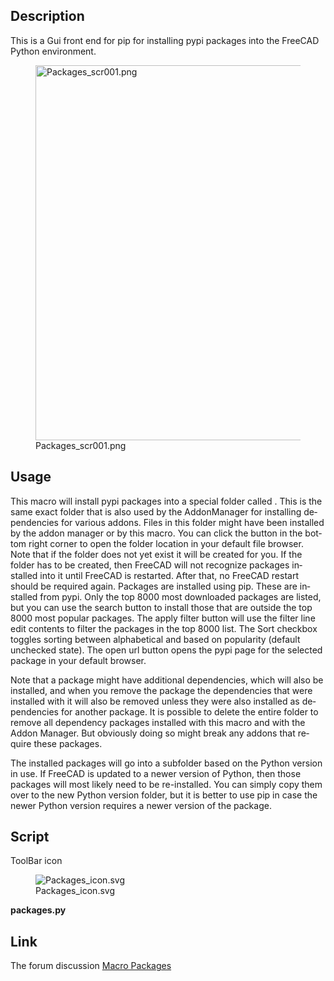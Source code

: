 <languages/>

<div lang="en" dir="ltr" class="mw-content-ltr">
{{Macro
|Name=Macro Packages
|Icon=Packages_icon.svg
|Description=Gui front end for pip for installing/removing pypi packages in the FreeCAD Python environment.
|Author=TheMarkster
|Version=0.4
|Date=2025.01.18
|FCVersion=1.0
|Download=[https://wiki.freecad.org/images/c/c7/Packages_icon.svg ToolBar Icon]
}}
</div>

<div lang="en" dir="ltr" class="mw-content-ltr">
== Description ==
</div> 

<div lang="en" dir="ltr" class="mw-content-ltr">
This is a Gui front end for pip for installing pypi packages into the FreeCAD Python environment.
</div>

[[File:Packages_scr001.png|600px]]

<div lang="en" dir="ltr" class="mw-content-ltr">
{{Caption|Packages screenshot}}
</div>

<div lang="en" dir="ltr" class="mw-content-ltr">
== Usage ==
</div> 

<div lang="en" dir="ltr" class="mw-content-ltr">
This macro will install pypi packages into a special folder called {{FileName|AdditionalPythonPackages}}. This is the same exact folder that is also used by the AddonManager for installing dependencies for various addons. Files in this folder might have been installed by the addon manager or by this macro. You can click the button in the bottom right corner to open the folder location in your default file browser. Note that if the folder does not yet exist it will be created for you. If the folder has to be created, then FreeCAD will not recognize packages installed into it until FreeCAD is restarted. After that, no FreeCAD restart should be required again. Packages are installed using pip. These are installed from pypi. Only the top 8000 most downloaded packages are listed, but you can use the search button to install those that are outside the top 8000 most popular packages. The apply filter button will use the filter line edit contents to filter the packages in the top 8000 list. The Sort checkbox toggles sorting between alphabetical and based on popularity (default unchecked state). The open url button opens the pypi page for the selected package in your default browser.
</div>

<div lang="en" dir="ltr" class="mw-content-ltr">
Note that a package might have additional dependencies, which will also be installed, and when you remove the package the dependencies that were installed with it will also be removed unless they were also installed as dependencies for another package. It is possible to delete the entire folder to remove all dependency packages installed with this macro and with the Addon Manager. But obviously doing so might break any addons that require these packages.
</div>

<div lang="en" dir="ltr" class="mw-content-ltr">
The installed packages will go into a subfolder based on the Python version in use. If FreeCAD is updated to a newer version of Python, then those packages will most likely need to be re-installed. You can simply copy them over to the new Python version folder, but it is better to use pip in case the newer Python version requires a newer version of the package.
</div>

<div lang="en" dir="ltr" class="mw-content-ltr">
== Script ==
</div>

<div lang="en" dir="ltr" class="mw-content-ltr">
ToolBar icon
</div>
[[Image:Packages_icon.svg]]

'''packages.py'''

{{MacroCode|code=
# packages.py
# 2024, <TheMarkster> LGPL 2.1 or later
# thanks to forum member hasecilu for help with setting pyside6 icons
# a utility to install Python packages in FreeCAD

__version__ = "0.4"

from PySide import QtWidgets, QtGui, QtCore
QDialog = QtWidgets.QDialog
QVBoxLayout = QtWidgets.QVBoxLayout
QHBoxLayout = QtWidgets.QHBoxLayout
QLabel = QtWidgets.QLabel
QLineEdit = QtWidgets.QLineEdit
QSpinBox = QtWidgets.QSpinBox
QPushButton = QtWidgets.QPushButton
QListWidget = QtWidgets.QListWidget
QMessageBox = QtWidgets.QMessageBox
QCheckBox = QtWidgets.QCheckBox
QApplication = QtGui.QApplication
QFileDialog = QtGui.QFileDialog
Qt = QtCore.Qt

import requests
import re
import webbrowser
import subprocess, sys, platform
import freecad.utils as utils
import addonmanager_utilities as amutils
import shutil
import json
import importlib

class Packages:
    def __init__(self):
        self.python_version = f"{sys.version_info.major}.{sys.version_info.minor}"
        self.pg = FreeCAD.ParamGet(f"User parameter:Plugins/Packages_Macro/{self.python_version}")
        layout = QVBoxLayout()
        self.mw = FreeCADGui.getMainWindow()
        self.pathEdit = QLineEdit()
        self.pathEdit.setToolTip("Path to python executable.")
        self.pathEdit.setText(self.findExecutable())
        self.form = QtWidgets.QWidget()
        self.form.setLayout(layout)
        self.mode = "install" # can also be "uninstall"
        filterLayout = QHBoxLayout()
        self.filterEdit = QLineEdit()
        self.filterEdit.setPlaceholderText("Filter packages")
        self.filterEdit.returnPressed.connect(self.applyFilter)
        self.filterEdit.textChanged.connect(self.enableButtons)
        filterLayout.addWidget(QLabel("Filter:"))
        filterLayout.addWidget(self.filterEdit)
        self.sortedCheckBox = QCheckBox("Sort")
        self.sortedCheckBox.setToolTip("""
Default is sorting by popularity in terms of most downloads in the last 30 days.
Checked = sort A to Z.
Note toggling applies the filter.""")
        self.sortedCheckBox.setChecked(False)
        self.sortedCheckBox.stateChanged.connect(self.applyFilter)
        # this is to initialize stateChanged, otherwise first toggle does not update
        checked = self.sortedCheckBox.isChecked()
        filterLayout.addWidget(self.sortedCheckBox)
        
        self.filterButton = QPushButton("Apply Filter")
        self.filterButton.clicked.connect(self.applyFilter)
        filterLayout.addWidget(self.filterButton)
        
        self.searchButton = QPushButton("Search")
        self.searchButton.setIcon(FreeCADGui.getIcon("internet-web-browser"))
        self.searchButton.setToolTip("Search for filter on pypi.org in default browser")
        self.searchButton.setEnabled(False)
        filterLayout.addWidget(self.searchButton)
        self.searchButton.clicked.connect(self.search)
        
        self.packageList = QListWidget()
        self.packageList.itemSelectionChanged.connect(self.enableButtons)

        self.fetchButton = QPushButton("Fetch summary")
        self.fetchButton.setIcon(FreeCADGui.getIcon("internet-web-browser"))
        self.fetchButton.setEnabled(False)
        self.fetchButton.clicked.connect(self.fetchSummary)

        layout.addLayout(filterLayout)

        layout.addWidget(self.packageList)
        buttonLayout = QHBoxLayout()
        buttonLayout.addWidget(self.fetchButton)
        
        self.installButton = QPushButton("Install / Update")
        self.installButton.clicked.connect(self.install)
        self.installButton.setEnabled(False)
        self.installButton.setToolTip("""
If this is disabled with an active selection it means the package is a base package.
You are allowed to install again an added package because there might be an update
available for it.""")
        buttonLayout.addWidget(self.installButton)
        
        self.uninstallButton = QPushButton("Uninstall")
        style = self.form.style()
        try:
            trashIcon = style.standardIcon(style.SP_TrashIcon)
        except:
            trashIcon = style.standardIcon(style.StandardPixmap.SP_TrashIcon)
        self.uninstallButton.setIcon(trashIcon)
        self.uninstallButton.clicked.connect(self.uninstall)
        self.uninstallButton.setEnabled(False)
        self.uninstallButton.setToolTip("""
If this is disabled with an active selection it means the selected package is
either not already installed or it is a base package included with the packaging
or distribution.""")
        buttonLayout.addWidget(self.uninstallButton)
        
        self.openUrlButton = QPushButton("Open Url")
        self.openUrlButton.setIcon(FreeCADGui.getIcon("internet-web-browser"))
        self.openUrlButton.clicked.connect(self.openUrl)
        self.openUrlButton.setEnabled(False)
        buttonLayout.addWidget(self.openUrlButton)
        
        layout.addLayout(buttonLayout)
        
        pathLayout = QHBoxLayout()
        layout.addLayout(pathLayout)

        self.pathEdit.setPlaceholderText("Path to python executable")
        pathLayout.addWidget(QLabel("Python:"))
        pathLayout.addWidget(self.pathEdit)
        self.pathButton = QPushButton("...")
        try:
            self.pathButton.setIcon(style.standardIcon(style.SP_FileDialogStart))
        except:
            self.pathButton.setIcon(style.standardIcon(style.StandardPixmap.SP_FileDialogStart))
        self.pathButton.setFixedWidth(self.pathButton.sizeHint().width())
        self.pathButton.setToolTip("Click to browse for python executable.")
        self.pathButton.clicked.connect(self.setupPath)
        pathLayout.addWidget(self.pathButton)
        
        additionalLayout = QHBoxLayout()
        layout.addLayout(additionalLayout)
        additionalLayout.addWidget(QLabel("AdditionalPythonPackages folder:"))
        self.additionalEdit = QLineEdit()
        self.additionalEdit.setPlaceholderText("AdditionalPythonPackages folder goes here")
        pathToPackages = self.pg.GetString("PathToPackages","")
        if not pathToPackages:
            pathToPackages = amutils.get_pip_target_directory()
            if not os.path.exists(pathToPackages):
                os.makedirs(pathToPackages)
                self.pg.SetString("PathToPackages", pathToPackages)
                FreeCAD.Console.PrintMessage("AdditionalPythonPackages folder has been created.  You will likely need to restart FreeCAD to use any newly installed packages.\n")
        self.additionalEdit.setText(pathToPackages)
        self.additionalEdit.setReadOnly(True)
        additionalLayout.addWidget(self.additionalEdit)
        self.additionalButton = QPushButton("Open")
        try:
            self.additionalButton.setIcon(style.standardIcon(style.SP_DirOpenIcon))
        except:
            self.additionalButton.setIcon(style.standardIcon(style.StandardPixmap.SP_DirOpenIcon))
        self.additionalButton.clicked.connect(self.openAdditional)
        self.additionalButton.setToolTip("""
Opens the AdditionalPythonPackages folder.  Note that the only things
that should be in this folder are things installed using this macro
or additional dependencies installed via the addon manager.  It should
be relatively safe to remove things from here.  You should take note
of what extra folders were added when you install something.  These
dependencies are not being tracked as pip doesn't support tracking
packages added to custom folders.  When we uninstall something we
only install what we added, not the additional dependencies pip might
have added.""")
        additionalLayout.addWidget(self.additionalButton)
        
        self.packages = self.loadPackageData()
        title = f"Packages {__version__} ({len(self.packages)} packages)"
        self.form.setWindowTitle(title)
        self.applyFilter()

        self.form.setWindowIcon(self.QIconFromXPMString(__icon__))

    def loadPackageData(self):
        # would be faster to cache this locally, but this way it's always up to date
        url = "https://hugovk.github.io/top-pypi-packages/top-pypi-packages-30-days.json"
        try:
            response = requests.get(url)
            response.raise_for_status()
            data = response.json()
            return data["rows"]
        except requests.RequestException as e:
            QMessageBox.critical(self.mw, "Error", f"Could not load data: {e}")
            return []
            
    def openAdditional(self):
        """
        open the addtional python packages folder.  note that this is a different
        folder for each version of python used by various freecad installations, 
        for example if the user has multiple versions in simultaneous use.  this
        folder is really for the addon manager to install dependencies when installing
        various addons, so we do not have exclusive use of it.  but the advantage
        is the addon manager can also update these for use when updates are available.
        this folder is made available to python via initGui,py in src/App, which
        is how addons are able to import the packages installed here.
        """
        sys = platform.system()
        userFolder = self.additionalEdit.text()
        if 'Windows' in sys:
            subprocess.Popen('start explorer.exe '+userFolder, shell=True)
        elif 'Linux' in sys:
            os.system("xdg-open '%s'" % userFolder)
        elif 'Darwin' in sys:
            subprocess.Popen(["open", userFolder])
        else:
            msgBox = QtGui.QMessageBox()
            msg = "We were unable to determine your platform, and thus cannot open your '+userFolder+' for you, but you can still do it manually.\n"
            msgBox.exec_()
                    
    def getStandardButtons(self):
        return (QtWidgets.QDialogButtonBox.Close)
        
    def setupPath(self):
        """
        This is for the user to bre able to set a python that he wants to use
        rather than the default found with the freecad.utils function
        """
        path, ok = QFileDialog.getOpenFileName(self.mw, 
                "Select Python Executable",
                "",
                "Python Executable (python*);;All Files (*)")
        if path:
            self.pathEdit.setText(path)
            self.pg.SetString("PathToPython", path)


    def applyFilter(self):
        """
        This is called when the user clicks the Apply filters button, and also
        when the user toggles the sort checkbox, and when the enter key is pressed
        in the filter line edit widget.  If sorting is active, then the filtered
        packages are sorted alphabetically, otherwise they are sorted based on the 
        popularity as measured by the number of downloads in the last 30 days.
        """
        filter = self.filterEdit.text()
        try:
            filtered = [pkg for pkg in self.packages if re.search(filter, pkg["project"], re.IGNORECASE)]
            exactMatch = False
            self.packageList.clear()
            for pkg in filtered:
                self.packageList.addItem(pkg["project"])
                if pkg == filter:
                    exactMatch = True
            self.packageList.setSortingEnabled(self.sortedCheckBox.isChecked())
            if filter and not exactMatch:
                description, version = self.getInfo(filter)
                if description:
                    self.packageList.insertItem(0, filter + " (not in top 8000)")

        except re.error as e:
            QMessageBox.warning(self.mw, "Invalid Regex", f"Error in regular expression: {e}")
            self.form.setWindowTitle(f"Packages {__version__}")

    def enableButtons(self):
        """enables or disables buttons based on whether a package is selected
        in the list widget and whether that package is already installed."""
        hasSelection = bool(self.packageList.selectedItems())
        self.openUrlButton.setEnabled(hasSelection)
        self.fetchButton.setEnabled(hasSelection)
        hasFilter = bool(self.filterEdit.text())
        self.searchButton.setEnabled(hasFilter)
            
        added, base = (False, False)
        if hasSelection:
            added, base = self.isInstalled()
        self.installButton.setEnabled(not base)
        self.uninstallButton.setEnabled(added)

    def install(self):
        self.mode = "install"
        self.managePackages()
        
    def uninstall(self):
        self.mode = "uninstall"
        self.managePackages()
        
    def findExecutable(self):
        """
        find the python executable in use, luckily there is a function for this
        already in FreeCAD, but we still want to allow the user the flexibility
        of setting a different python executable if the function gets it wrong
        """
        
        path = self.pg.GetString("PathToPython","")
        if path:
            return path
        
        pyEx = utils.get_python_exe()
    
        if os.path.exists(pyEx):
            self.pg.SetString("PathToPython", pyEx)
            return pyEx
        else:
            FreeCAD.Console.PrintError(f"Python executable not found.  You may try to find it manually by clicking the '...' button at the bottom of the dialog.\n")
            return "Path to python executable"

    def managePackages(self):
        """
        Here is where the installing and uninstalling happens.  We track which
        packages we have installed and which dependencies were installed along
        with them.  The caveat here is the AddonManager might also install stuff
        in our folder, but I don't think the AM tracks extra dependencies.
        """
        package = self.packageList.currentItem().text().replace(" (not in top 8000)", "")
        python_exe = self.pathEdit.text()
        vendor_path = self.additionalEdit.text()
        if "APPIMAGE" in os.environ:
            
            os.environ['PYTHONHOME'] = '/usr'
            os.environ['PYTHONPATH'] = f"/usr/lib/python{self.python_version}/site-packages" 

        if self.mode == "uninstall":
            added = self.loadAddedSubfolders(package)
            self.pg.RemString(f"{package}_Subfolders")

            for subfolder in added:
                item_path = os.path.join(vendor_path, subfolder)
                if os.path.exists(item_path):
                    shutil.rmtree(item_path)
                    print(f"{subfolder} removed\n")

            self.enableButtons()
            return

        existing = set(os.listdir(vendor_path))

        command = [python_exe, "-m", "pip", self.mode, "--target", vendor_path, package]

        try:
            result = subprocess.run(
                command,
                stdout=subprocess.PIPE,
                stderr=subprocess.PIPE,
                text=True,
                check=True
            )
            FreeCAD.Console.PrintMessage(f"{result.stdout}\n")


            new_folders = set(os.listdir(vendor_path)) - existing
            added = list(new_folders)

            self.saveAddedSubfolders(package, added)

        except subprocess.CalledProcessError as e:
            FreeCAD.Console.PrintError(f"Error: {e.stderr}\n")
        except Exception as e:
            FreeCAD.Console.PrintError(f"An unexpected error occurred: {e}\n")
        finally:
            self.enableButtons()

    def saveAddedSubfolders(self, package, added):
        """
        Here we track the folders that we added to this AdditionalPythonPackages
        folder and removed them during uninstallation.  The complication is that
        sometimes additional dependencies are also added, and when they are, we 
        should also track them and remove them.  Further complicating this is other
        packages might have also added the same dependencies.  These we reconcile
        in the loadAddedSubfolders() method below.
        """
        json_string = json.dumps(added)
        self.pg.SetString(f"{package}_Subfolders", json_string)

    def loadAddedSubfolders(self, package):
        """
        We get all of the packages that were added by all installations, this is
        in allPackages list.  The added list only includes the new subfolders that
        were added when this package was installed.  Anything in added that is not
        also in allPackages can be safely removed during uninstallation.
        """
        json_string = self.pg.GetString(f"{package}_Subfolders", "")
        added = json.loads(json_string) if json_string else []

        allPackages = []
        for key in self.pg.GetStrings():
            if key.endswith("_Subfolders") and key != f"{package}_Subfolders":
                other_json = self.pg.GetString(key, "")
                try:
                    otherPackages = json.loads(other_json)
                    allPackages.extend(otherPackages)
                except json.JSONDecodeError:
                    print(f"Error decoding subfolder list for {key}.")

        unique = [folder for folder in added if folder not in allPackages]
        return unique

    def isInstalled(self):
        """
        Called only by the enable buttons function.  We return a tuple (added, base)
        added = True means this was something we added to the additional packages 
        folder.  base = True means this is installed, but as a base package either
        through the packaging or user installed into the system environment, either
        way we don't try to install or uninstall anything we didn't add or that the
        addon manager didn't add as an additional dependency in our user addon folder
        """
        added = False
        base = False
        package = self.packageList.currentItem().text().replace(" (not in top 8000)", "")
        python_exe = self.pathEdit.text()
        vendor_path = amutils.get_pip_target_directory()
        if not os.path.exists(vendor_path):
            os.makedirs(vendor_path)
        fullpath = os.path.join(vendor_path,package)
        if os.path.exists(fullpath):
            added = True
        try:
            importlib.import_module(package)
            if not added: # we didn't add this
                base = True
        except ImportError:
            # added might or might not be false because this might not yet be
            # available to import if the additionalpythonpackages folder was
            # only just created this FreeCAD session, so we don't set it False
            # here, but instead rely on the above test
            base = False

        return (added, base)

    def fetchSummary(self):
        selectedItem = self.packageList.currentItem()
        if not selectedItem:
            return
        
        package = selectedItem.text().replace(" (not in top 8000)","")
        description, version = self.getInfo(package)
        
        QMessageBox.information(self.mw, "Package Summary", 
                                f"{package} (v{version}): {description}")
        

    def getInfo(self, package):
        """
        called by fetchSummary(), pops up a very brief description of the package
        in a message box.  User can use the OpenUrl button to get more details.
        We also use this to check if a custom entered package is available outside
        the top 8000 list.
        """
        
        url = f"https://pypi.org/pypi/{package}/json"
        try:
            response = requests.get(url)
            response.raise_for_status()
            data = response.json()
            description = data["info"].get("summary", "No description available.")
            version = data["info"].get("version", "Unknown version")
            return description, version
        except requests.RequestException:
            return "", "Unknown version"

    def search(self):
        filter = self.filterEdit.text()
        if not filter:
            return
        url = f"https://pypi.org/search/?q={filter}"
        try:
            webbrowser.open(url)
        except Exception as e:
            QMessageBox.critical(self.mw, "Error", 
                                f"Unable to open the browser. Error: {e}")

    def openUrl(self):
        package = self.packageList.currentItem().text().replace(" (not in top 8000)", "")
        url = f"https://pypi.org/pypi/{package}"
        try:
            webbrowser.open(url)
        except Exception as e:
            QMessageBox.critical(self.mw, "Error", 
                                f"Unable to open the browser. Error: {e}")

    def QIconFromXPMString(self, xpm_string):
        if "/*pixels*/" in xpm_string:
            xpm = xpm_string.replace("\"","").replace(',','').splitlines()[4:]
        else:
            xpm = xpm_string.replace("\"","").replace(',','').splitlines()[3:]
        for line in reversed(xpm):
            if line.startswith("/*") and line.endswith("*/"):
                xpm.pop(xpm.index(line))
        pixmap = QtGui.QPixmap(xpm)
        icon = QtGui.QIcon(pixmap)
        return icon


__icon__ = """
/* XPM */
static char *dummy[]={
"64 64 1050 2",
"Qt c None",
".g c #010101",
"br c #020202",
"a3 c #030202",
"h3 c #030303",
"ej c #030304",
".I c #040404",
"ao c #050504",
".# c #050505",
"m9 c #060605",
"dI c #060606",
".J c #070707",
"a2 c #090907",
"nl c #090909",
"mW c #0a0a0a",
"mV c #0b0a09",
"aL c #0b0b09",
"bh c #0b0b0b",
".s c #0b0c0c",
"nz c #0c0b0b",
"oj c #0c0c0c",
"d3 c #0c0c0d",
"n9 c #0d0c0c",
"dJ c #0d0d0d",
"#b c #0d0d0e",
".W c #0d0e0f",
"mL c #0e0e0f",
"eI c #0f0f10",
"#T c #0f1317",
"#x c #0f1417",
"mK c #100f0d",
"nN c #11100e",
"nk c #11100f",
"mA c #111111",
"bM c #111112",
"#a c #111417",
"c# c #121212",
"#U c #121415",
"mo c #131313",
".t c #131315",
"mU c #15130e",
"nA c #151516",
"aK c #16140d",
"#y c #16181b",
"mM c #171717",
"fj c #181819",
".X c #181a1c",
"gY c #191919",
".f c #191b1d",
"h# c #1a1a1b",
"#7 c #1a1e21",
"m8 c #1c1a15",
"an c #1d1b15",
"oi c #1d1d1e",
"ot c #1e1e1e",
"mX c #202020",
"ap c #212328",
"aM c #212428",
"nY c #22211c",
"bs c #222223",
"h4 c #232325",
"#8 c #23252a",
"#c c #23272e",
"cx c #242425",
".H c #242629",
"#z c #242b34",
"o. c #252526",
".h c #25272a",
"ek c #262627",
".K c #262a2f",
"cP c #282729",
"d# c #282829",
"iM c #29292a",
"du c #29292b",
"#d c #2c3845",
"#A c #2e3d4b",
"am c #2f2919",
"aJ c #2f2a1c",
"m7 c #2f2a1d",
"nO c #2f2f30",
".A c #2f6491",
"mY c #303030",
".B c #306491",
".Q c #306591",
"ib c #306592",
"nj c #312d23",
"ny c #312f2a",
".Y c #313942",
"#E c #316591",
"eS c #316592",
"ja c #323233",
"a5 c #326592",
".z c #326692",
"mT c #332e21",
"av c #336692",
"#p c #336792",
"dC c #336793",
"a6 c #346792",
".R c #346793",
"aw c #346893",
"n. c #353536",
".Z c #354658",
".l c #35658f",
".m c #356792",
".6 c #356893",
"ev c #356894",
"os c #363637",
".u c #363d46",
".P c #366792",
"#i c #366894",
"dW c #366994",
"bg c #373630",
"mz c #373737",
"#e c #374d61",
"#h c #376893",
"f. c #376994",
"ax c #376a95",
"#R c #3775a9",
".y c #386891",
".n c #386993",
"ac c #386994",
"ew c #386a95",
"ba c #3875a9",
"bA c #3876a9",
"dl c #3876aa",
".o c #39678f",
"lj c #3976a9",
"c2 c #3977aa",
"nm c #3a3a3c",
".x c #3a648a",
"ab c #3a6a94",
".C c #3a6b95",
"dB c #3a6b96",
"aR c #3a6c96",
"#Q c #3a77aa",
"#Z c #3b6c96",
"ad c #3b6c97",
"ea c #3b6d96",
"b# c #3b77aa",
"dK c #3c3b3d",
".a c #3c4149",
".0 c #3c5974",
"#Y c #3c6c94",
"iw c #3c6c96",
"aC c #3c78aa",
"ht c #3c78ab",
".k c #3d6589",
".O c #3d688f",
"#D c #3d6b94",
"fw c #3d6d95",
"b. c #3d78aa",
"k2 c #3d79ab",
"bi c #3e3e40",
".D c #3e6c93",
"fr c #3e6c95",
"eT c #3e6e98",
"ae c #3e6f9a",
"dX c #3e79ab",
"iq c #3f3f42",
".w c #3f607d",
"g# c #3f6c95",
"gm c #3f6e96",
".7 c #3f6e98",
"#F c #3f6f98",
"lE c #3f79ab",
"#5 c #3f7aab",
"cH c #3f7aac",
"nM c #403c30",
"gQ c #406e96",
"au c #406e97",
"g4 c #406f96",
"#o c #406f98",
"cI c #407aab",
"fY c #407aac",
"#V c #414b56",
"aq c #415c76",
".E c #416789",
"ds c #417bab",
"#v c #417bac",
".r c #42474d",
"#B c #425a73",
"a4 c #425c75",
"aN c #425c76",
".S c #426f97",
"ay c #42729b",
"dD c #427bac",
"b0 c #427dae",
"jb c #434343",
"mN c #434344",
"#g c #436b91",
"kk c #437199",
"ic c #43719a",
"hr c #43729a",
"hV c #437cac",
"iN c #444446",
"#f c #446482",
"fs c #446f96",
"hd c #447299",
"ia c #44729a",
"aV c #447dad",
"ok c #454547",
"bN c #454548",
".v c #45576a",
"fP c #456f97",
"fx c #45739b",
"iB c #457dad",
".i c #465161",
".T c #466e91",
"hf c #467dad",
"n8 c #474541",
"a7 c #477198",
"ft c #477298",
"e9 c #477299",
"k1 c #47739b",
"eh c #477ead",
"eZ c #477eae",
"cn c #4780b0",
"ar c #487197",
"fR c #487298",
"aa c #487398",
"e6 c #487399",
"dV c #48759c",
"dE c #487fae",
"nx c #49422f",
"#C c #496c8e",
"fQ c #497398",
"iU c #49749a",
"eu c #49759b",
"gn c #4979a2",
"c3 c #497fae",
"bV c #4980ad",
"nB c #4a4a4c",
"fS c #4a7399",
"j8 c #4a79a2",
"g5 c #4a7aa3",
"bz c #4a80ad",
"go c #4a80ae",
"eY c #4a80af",
".j c #4b647d",
".N c #4b6b87",
"eR c #4b769b",
"cp c #4b80ae",
"bm c #4b81ae",
"fu c #4c7398",
"fv c #4c7499",
"#M c #4c7ba2",
"gS c #4c80aa",
"#P c #4c82af",
"nn c #4d4d4f",
"d4 c #4d4d50",
"e7 c #4d7499",
"#j c #4d789e",
"#q c #4d799f",
"gC c #4d81ad",
"bD c #4d84b2",
"ca c #4e4e4f",
"ex c #4e789e",
"kl c #4e7ea6",
"hs c #4e7ea8",
"i2 c #4e83af",
"he c #4f7ea7",
"n# c #504f51",
".1 c #507495",
"aQ c #50789c",
".5 c #507a9f",
"#L c #507ca2",
"by c #507fa6",
"id c #5083b0",
"lF c #5083b1",
"ci c #5084b0",
"dk c #5086b4",
"#9 c #51667b",
"hU c #517a9f",
"ee c #517ea6",
"ch c #517fa6",
"dY c #5184b0",
"fX c #5184b1",
"aE c #5185b1",
"aO c #527699",
"e8 c #52779a",
"eA c #527ba0",
"af c #527ea3",
"#s c #5280a8",
"c8 c #5284b0",
"fB c #5285b0",
"aj c #5285b1",
"bF c #5285b2",
"nZ c #535355",
".L c #535c67",
".F c #536b81",
".p c #537390",
"#X c #537697",
"a. c #53789a",
"e# c #53799b",
"h9 c #537b9f",
"eU c #537ca0",
"#J c #537ca1",
"fA c #5383ad",
"fc c #5383ae",
"k3 c #5385b1",
"do c #5386b1",
"l2 c #5386b2",
"ni c #544e3b",
"ga c #54799c",
"iX c #547ca0",
"fT c #547ca1",
"f# c #547ea2",
"#r c #5480a6",
"fV c #5482aa",
"cJ c #5485b1",
"aB c #5487b1",
"#I c #557da1",
"fU c #5581a7",
"eF c #5586b2",
"cY c #5588b3",
"iz c #567da1",
"#K c #567ea1",
"bl c #5681a7",
"a9 c #5686af",
"c4 c #5687b2",
".G c #57626e",
"at c #577b9d",
"eB c #5783a8",
"#u c #5788b2",
"al c #58543e",
".b c #586a80",
"a# c #587b9c",
"ix c #587da1",
"#m c #5880a3",
".8 c #5881a6",
"fb c #5886ad",
"fW c #5887b0",
"bB c #588cb7",
"iA c #597fa2",
"iy c #597fa3",
"#l c #5980a3",
".9 c #5984a9",
"fz c #5985ab",
"cD c #598ab4",
"c1 c #598cb7",
"jf c #5a7fa2",
"#t c #5a88b0",
"iC c #5a89b3",
"i# c #5b80a4",
".2 c #5b81a2",
"gp c #5b89ae",
"#4 c #5b8ab3",
"eJ c #5c5c60",
"iW c #5c80a4",
"#G c #5c82a5",
"#N c #5c88ad",
"#. c #5c88ae",
"ig c #5c8bb3",
"ox c #5d5d61",
".U c #5d7386",
"#W c #5d738c",
".c c #5d7c99",
"as c #5d7c9c",
".3 c #5d82a4",
"#n c #5d83a4",
"fy c #5d85a8",
"jj c #5d8bb3",
"c5 c #5d8bb4",
"nX c #5e5742",
"l1 c #5e88ad",
"cL c #5e8bb3",
"fC c #5e8cb4",
"gc c #5e8db4",
"ir c #5f5f61",
".V c #5f6a75",
"ed c #5f83a5",
"aS c #5f86a8",
"lk c #5f8cb5",
"iD c #5f8db4",
"m6 c #60563a",
"i. c #6082a4",
"iY c #6084a5",
"l0 c #6085a5",
"#k c #6185a6",
"cK c #618db5",
"#O c #618eb5",
"oh c #626266",
".e c #626d78",
".M c #627181",
".q c #627384",
"#0 c #6288a9",
"h5 c #636366",
"iV c #6385a5",
"gb c #6388aa",
"fe c #638fb5",
"dp c #638fb6",
"dn c #638fb7",
"nP c #646467",
"aP c #64819f",
"gD c #648ea8",
"bt c #656569",
"fa c #658cae",
"c6 c #658fb6",
"i0 c #6590b6",
"bW c #6594bd",
"nL c #665b3c",
"mJ c #666152",
".4 c #6688a8",
"lG c #6692b9",
"iO c #676768",
"az c #678caf",
"iZ c #678cb0",
"ie c #6790b7",
"if c #6791b7",
"aU c #6792b7",
"dS c #6888a7",
"eb c #688aa9",
"ef c #6891b8",
"li c #698aa9",
"a8 c #698cab",
"ah c #6992b7",
"i1 c #6992b8",
"a1 c #6a6452",
"nC c #6a6a6c",
"dR c #6a87a4",
"#H c #6a8baa",
"dU c #6a8bab",
"#S c #6a8fb1",
"eC c #6a92b6",
"dr c #6a93b7",
"g. c #6b87a3",
"#w c #6b90b1",
"bk c #6c87a1",
"fq c #6c87a3",
"et c #6c89a6",
"ag c #6c91b3",
"#6 c #6c92b2",
"gB c #6c94b8",
"iT c #6d88a5",
"je c #6d89a5",
"jI c #6d89a6",
"kj c #6d8aa6",
"gR c #6d94b8",
"eX c #6d95b8",
".d c #6e879f",
"iv c #6e88a5",
"gl c #6e89a5",
"jv c #6e89a6",
"hg c #6f94b7",
"nw c #70623b",
"bC c #709dc1",
"c7 c #7197b9",
"hc c #728da9",
"gA c #728daa",
"ey c #7290ae",
"hI c #7296b6",
"dj c #729ec2",
"ou c #737376",
"ez c #7391af",
"dZ c #7397bb",
"ak c #7398b6",
"aA c #7398b9",
"ji c #7398bb",
"l3 c #739bbe",
"no c #747474",
"bO c #747477",
"mn c #747478",
"hH c #7499ba",
"lU c #757578",
"jg c #7591ad",
"#3 c #7599b9",
"eg c #7599ba",
"mZ c #767676",
"dq c #7699bb",
"eV c #7795b1",
"gT c #7797aa",
"jh c #7896b5",
"dt c #789cbc",
"d2 c #789dbd",
"e5 c #798fa8",
"## c #7995af",
"ff c #799dbd",
"dA c #7a95ae",
"lD c #7a97b1",
"aF c #7a9cb3",
"eG c #7a9fbf",
"c9 c #7b9ebd",
"aD c #7b9fbe",
"ei c #7b9fbf",
"fD c #7ba0bf",
"aT c #7c9db9",
"eD c #7c9dbe",
"dH c #7c9ebd",
"bn c #7c9fbf",
"co c #7ca0c0",
"dT c #7d96b2",
"fd c #7d9ebc",
"bE c #7d9fc0",
"b1 c #7da0c0",
"h8 c #7e94ac",
"bx c #7e98b1",
"eE c #7e9ebe",
"ll c #7ea2c2",
"cb c #7f7f80",
"el c #7f7f83",
"eQ c #7f97af",
"dm c #7fa1c0",
"e. c #8095ac",
"di c #809ab3",
"gq c #809b9f",
"bU c #819cb4",
"bj c #82858c",
"ec c #829ab4",
"k0 c #8398af",
"#1 c #839eb9",
"cG c #83aaca",
"gd c #84a3bf",
"mB c #858589",
"g6 c #85a2bd",
"bZ c #85aaca",
"nW c #877748",
"n0 c #88888a",
"or c #88888d",
"hT c #889bb1",
"nQ c #89898a",
"hu c #89a3b8",
"cq c #89a5bb",
"dG c #89a5c2",
"dF c #89a6c0",
"ai c #89a7c2",
"n7 c #8a8884",
"e1 c #8a898c",
"d0 c #8aa5c1",
"cM c #8aa6c0",
"mc c #8b8b90",
"j9 c #8ba2a8",
"lZ c #8ba2b9",
"jJ c #8ba3a8",
"kL c #8ba3a9",
"iE c #8ca4a8",
"lH c #8dacc9",
"is c #919192",
"eK c #919195",
"gE c #91a4a1",
"jc c #929293",
"#2 c #92a7bd",
"hW c #92aabf",
"nK c #938146",
"bu c #949496",
"ol c #949498",
"eW c #94a9bf",
"lh c #95abbe",
"mS c #968964",
"ih c #96aab3",
"my c #999797",
"g7 c #99acbb",
"d1 c #9aafc6",
"aI c #9b8c5f",
"nD c #9b9a9b",
"cy c #9b9a9e",
"og c #9b9ba0",
"es c #9ba9ba",
"mg c #9bafc4",
"cm c #9cbad4",
"dQ c #9dabbb",
"k4 c #9daeb4",
"cj c #9dbbd5",
"d5 c #9e9ea3",
"hJ c #9eacaa",
"nh c #9f9473",
"l4 c #9fb6cf",
"bf c #a09268",
"o# c #a1a0a3",
"bP c #a1a1a3",
"hh c #a1b0b6",
"eP c #a3acbb",
"gU c #a3aeaa",
"lC c #a3b3c4",
"mf c #a4b2c3",
"mO c #a5a5a8",
"na c #a7a7aa",
"lm c #a7bed3",
"n1 c #a9a9a8",
"cQ c #acabae",
"n6 c #acacae",
"da c #adacaf",
"mm c #adadb2",
"c0 c #adc6dc",
"lg c #afb7c3",
"dv c #b0afb3",
"iP c #b0b0b2",
"gr c #b1b9ad",
"lY c #b1bcc9",
"mh c #b1c1d4",
"em c #b2b2b5",
"js c #b3b3b6",
"dz c #b3b9c4",
"bX c #b3cade",
"nv c #b49d59",
"m5 c #b6a36a",
"nV c #b6a573",
"cc c #b6b6b6",
"nR c #b6b6b7",
"e2 c #b7b7b9",
"ow c #b7b7bd",
"lI c #b7c7d9",
"cE c #b9cfe1",
"gF c #baba9d",
"np c #bbbabb",
"mI c #bcaa78",
"hv c #bcba99",
"ov c #bcbcbf",
"m0 c #bdbdc0",
"gZ c #bdbdc2",
"g8 c #bebea8",
"fk c #bebec1",
"d9 c #bec4cc",
"hX c #bfbc98",
"om c #bfbec0",
"dL c #bfbec2",
"eL c #bfbfbf",
"gJ c #c0c0c2",
"fK c #c0c0c3",
"bv c #c1c1c0",
"gk c #c1c5cc",
"a0 c #c3ae6f",
"it c #c3c3c5",
"jd c #c3c3c6",
"mC c #c4c3c8",
"lB c #c4cad2",
"bq c #c5b582",
"oa c #c5c4c3",
"mp c #c6c6c6",
"me c #c6cbd1",
"of c #c7c7c9",
"l5 c #c7d1de",
"d6 c #c8c7cb",
"lT c #c8c8c9",
"ln c #cacdc7",
"dy c #cbccd1",
"f9 c #cbd0d5",
"ha c #cccccf",
"bw c #cccfd3",
"hK c #cdbf7a",
"hl c #cdcccf",
"jV c #cdccd0",
"nE c #cdcdcd",
"g0 c #cdcdd2",
"ng c #ceb568",
"hi c #cec9b0",
"hC c #cecdcf",
"h6 c #cecdd1",
"nb c #ceced0",
"j5 c #ceced2",
"kf c #ceced3",
"nJ c #cfb35b",
"kE c #cfcdd1",
"le c #cfced1",
"lx c #cfced2",
"bQ c #cfcfcf",
"mx c #d0be88",
"lz c #d0ced2",
"iu c #d0cfd2",
"jE c #d0cfd3",
"md c #d0d0d3",
"hS c #d0d2d7",
"h7 c #d0d3d7",
"gz c #d0d4da",
"ms c #d1d0d4",
"mE c #d1d0d5",
"jt c #d1d1d3",
"iS c #d1d1d4",
"nc c #d1d1d5",
"kK c #d1d5d8",
"be c #d2b65c",
"n2 c #d2d1d0",
"jW c #d2d1d6",
"dP c #d2d6d9",
"j7 c #d2d6da",
"ki c #d2d7da",
"mR c #d3ba71",
"m1 c #d3d2d4",
"n5 c #d3d3d5",
"gN c #d3d3d7",
"jH c #d3d6da",
"ju c #d3d7da",
"bY c #d3e1ec",
"jD c #d4d3d5",
"eq c #d4d3d6",
"cZ c #d4e1ed",
"hY c #d5c270",
"gV c #d5c78e",
"d7 c #d5d4d6",
"iQ c #d5d5d6",
"lf c #d5d5d8",
"hp c #d5d5d9",
"er c #d5d8da",
"ho c #d6d5d7",
"de c #d6d6d8",
"hG c #d6dbdf",
"j6 c #d7d7d9",
"lX c #d7dadb",
"dh c #d7dadd",
"cd c #d8d8d9",
"fp c #d8dce0",
"aH c #d9bc62",
"cz c #d9d9d9",
"g1 c #d9d9db",
"cS c #dad9db",
"kg c #dad9dd",
"jC c #dadad9",
"e4 c #dadee1",
"g3 c #dadee2",
"gP c #dadfe2",
"jT c #dbdad9",
"gx c #dbdadb",
"lw c #dbdbd9",
"gM c #dbdbdb",
"f8 c #dbdbdc",
"gy c #dbdbdd",
"lJ c #dbe1e8",
"on c #dcdbd8",
"lV c #dcdbda",
"en c #dcdcdb",
"kI c #dcdcde",
"m4 c #ddc67d",
"j4 c #dddcdc",
"fn c #dddcde",
"ko c #ded0a6",
"fL c #dedddd",
"cT c #dedede",
"hb c #dededf",
"ob c #dfdedc",
"dd c #dfdede",
"kq c #dfdee1",
"f7 c #dfdfde",
"nu c #e0c162",
"fi c #e0cd94",
"kH c #e0dfdf",
"mb c #e0e0e2",
"bT c #e0e2e4",
"cg c #e0e2e5",
"mi c #e0e5ea",
"bp c #e1c87e",
"k5 c #e1cc87",
"nU c #e1dbcd",
"df c #e1e1e1",
"gs c #e2cd86",
"jZ c #e2cd8c",
"ka c #e2ce94",
"j0 c #e2ce95",
"fM c #e2e1e1",
"kZ c #e2e1e2",
"eM c #e2e2e0",
"fl c #e2e2e1",
"fO c #e2e2e2",
"oq c #e2e2e3",
"eO c #e2e3e5",
"hw c #e3c865",
"ge c #e3cb75",
"jP c #e3cd8f",
"k# c #e3ce90",
"jz c #e3cf93",
"ip c #e3cf94",
"jA c #e3dac3",
"ly c #e3e2e1",
"mD c #e3e2e2",
"fm c #e3e3e2",
"cA c #e3e3e3",
"gO c #e3e3e4",
"lA c #e3e4e2",
"kM c #e4cc7b",
"hQ c #e4e3e1",
"hR c #e4e3e2",
"kG c #e4e3e3",
"dx c #e4e4e2",
"fN c #e4e4e3",
"kJ c #e4e4e4",
"ii c #e5cd77",
"kn c #e5ce88",
"iL c #e5dfd1",
"gj c #e5e4e2",
"kh c #e5e4e4",
"bR c #e5e5e4",
"aG c #e6c550",
"hL c #e6c960",
"mq c #e6e5e1",
"cR c #e6e5e3",
"hF c #e6e5e4",
"fo c #e6e5e5",
"d8 c #e6e7e4",
"dO c #e6e7e5",
"gG c #e7cc70",
"gw c #e7e6e4",
"jF c #e7e6e6",
"hn c #e7e7e4",
"kp c #e7e7e5",
"cU c #e7e7e6",
"lS c #e7e7e9",
"cN c #e8cd6d",
"fJ c #e8cf82",
"ky c #e8d28f",
"jq c #e8e3d8",
"hE c #e8e7e4",
"nd c #e8e7e5",
"ep c #e8e7e7",
"gL c #e8e8e5",
"cV c #e8e8e8",
"oe c #e8e8e9",
"cr c #e9ca5f",
"hZ c #e9cb64",
"mH c #e9cb6a",
"jK c #e9cc6c",
"ks c #e9cd6c",
"hy c #e9d28a",
"ke c #e9e8e5",
"gv c #e9e8e6",
"nF c #e9e8e7",
"cB c #e9e8e8",
"mt c #e9e8e9",
"kr c #e9e9e7",
"mF c #e9e9e9",
"m2 c #e9e9ea",
"iF c #eacd6c",
"jQ c #eace7d",
"kO c #eacf7a",
"lo c #ead17f",
"jR c #ead38a",
"jp c #eadcb4",
"nS c #eae8e7",
"hm c #eae9e6",
"gK c #eae9e7",
"hq c #eaeae9",
"oo c #eaeaec",
"fG c #ebcf79",
"ku c #ebcf7a",
"kv c #ebd07f",
"jm c #ebd286",
"k. c #ebd287",
"i8 c #ebe2c8",
"j3 c #ebeae7",
"dN c #ebebe7",
"lW c #ebebe8",
"dg c #ebebea",
"jO c #ecce71",
"fh c #ecce74",
"gH c #ecd385",
"mk c #ecd386",
"mr c #eceae7",
"nq c #eceae8",
"dc c #ecebe7",
"gi c #ecebe8",
"nI c #edc95a",
"gg c #edce72",
"bL c #edd076",
"hO c #edd384",
"lp c #edd484",
"kY c #edece8",
"hD c #edece9",
"ne c #edeced",
"eo c #ededeb",
"ce c #ededec",
"n4 c #ededef",
"l6 c #edf0f2",
"aZ c #eec954",
"d. c #eecc53",
"fZ c #eecc54",
"f2 c #eecf70",
"gh c #eecf72",
"i3 c #eed385",
"j2 c #eed483",
"ik c #eed484",
"iG c #eed485",
"ml c #eeebe3",
"i9 c #eeede8",
"dM c #eeede9",
"jU c #eeedea",
"cW c #eeeeed",
"nr c #eeeeee",
"nG c #eeeeef",
"aW c #efc431",
"b2 c #efc432",
"mw c #efc84d",
"nf c #efcb5d",
"eH c #efcc53",
"g9 c #efce60",
"kN c #efcf6a",
"km c #efcf6b",
"f1 c #efcf6c",
"f4 c #efd06e",
"fH c #efd171",
"iI c #efd172",
"gX c #efd47f",
"hA c #efd480",
"lc c #efd483",
"kX c #efd484",
"iJ c #efd992",
"mG c #efe7d3",
"mP c #efe8d3",
"lL c #efe9d3",
"kF c #efedea",
"dw c #efeee9",
"db c #efeeea",
"iR c #efefef",
"cF c #eff4f8",
"bd c #f0c12b",
"bH c #f0cd5d",
"io c #f0cf69",
"kP c #f0d068",
"k7 c #f0d069",
"e0 c #f0d06a",
"h2 c #f0d06b",
"nH c #f0d379",
"h1 c #f0d380",
"im c #f0d480",
"i7 c #f0dea8",
"iK c #f0e4bf",
"ns c #f0e7d3",
"lv c #f0f0f3",
"ck c #f0f5f9",
"fF c #f1cf65",
"k6 c #f1cf67",
"bI c #f1cf68",
"hj c #f1d064",
"jY c #f1d066",
"gf c #f1d067",
"c. c #f1d16b",
"cw c #f1d16c",
"jo c #f1d98d",
"e3 c #f1f1ef",
"ld c #f1f1f2",
"j# c #f1f1f3",
"bo c #f2c848",
"hx c #f2cd52",
"b4 c #f2ce5e",
"f3 c #f2cf63",
"kb c #f2d16a",
"i6 c #f2d478",
"jG c #f2f2f0",
"hM c #f3cf56",
"i5 c #f3d062",
"jn c #f3d26c",
"jB c #f3f2f0",
"bS c #f3f3f0",
"cC c #f3f3f1",
"ma c #f3f3f4",
"mQ c #f4cf5a",
"jy c #f4d05d",
"fI c #f4d05f",
"kQ c #f4d060",
"kw c #f4d061",
"m3 c #f4d370",
"lM c #f4d470",
"g2 c #f4f4f1",
"b3 c #f5cb49",
"b5 c #f5cf57",
"bJ c #f5cf58",
"iH c #f5d05b",
"kt c #f5d05d",
"kR c #f5d15e",
"f5 c #f5d161",
"eN c #f5f5f2",
"op c #f5f5f6",
"cs c #f6cf58",
"f0 c #f6d057",
"ct c #f6d260",
"cX c #f6f6f3",
"od c #f6f6f7",
"nt c #f7d053",
"b6 c #f7d157",
"kx c #f7d158",
"kz c #f7d25d",
"cf c #f7f7f4",
"lK c #f7f7f8",
"gW c #f8d150",
"jx c #f8d153",
"k8 c #f8d154",
"j1 c #f8d157",
"b7 c #f8d259",
"hP c #f8d25b",
"hz c #f8d25c",
"jX c #f8d25d",
"jk c #f8d35b",
"il c #f8d35c",
"lR c #f8f8f9",
"h0 c #f9d14e",
"fg c #f9d151",
"bK c #f9d153",
"gt c #f9d256",
"cu c #f9d257",
"bc c #fac723",
"mv c #facf46",
"i4 c #fad14f",
"jN c #fad151",
"jr c #fafaf9",
"n3 c #fafafb",
"jw c #fbd14c",
"kc c #fbd24d",
"bG c #fcc925",
"hk c #fcd147",
"jM c #fcd14a",
"in c #fcd24a",
"gI c #fcd24b",
"h. c #fcd24c",
"b8 c #fcd24d",
"jS c #fcf9f0",
"mj c #fcfcfc",
"m# c #fcfcfd",
"mu c #fdd145",
"fE c #fdd146",
"jl c #fdd147",
"jL c #fdd246",
"hN c #fdd247",
"kd c #fdd248",
"cO c #fdd249",
"hB c #fdd24c",
"oc c #fdfdfd",
"nT c #fdfdfe",
"aY c #fec91f",
"bb c #fec921",
"gu c #fed243",
"cv c #fed244",
"ij c #fed246",
"j. c #fefefe",
"aX c #ffc91d",
"b9 c #ffd242",
"f6 c #ffd243",
"m. c #ffd347",
"kD c #ffd348",
"l7 c #ffd449",
"kS c #ffd44b",
"kA c #ffd54f",
"lu c #ffd654",
"kW c #ffd757",
"lb c #ffd85d",
"l9 c #ffda65",
"kC c #ffdc6c",
"k9 c #ffdd71",
"l8 c #ffde74",
"lQ c #ffdf77",
"lN c #ffdf78",
"kB c #ffe07e",
"lq c #ffe48e",
"kT c #ffe9a2",
"lt c #ffefbf",
"kV c #fff2c6",
"lO c #fff2c8",
"lP c #fff3cc",
"kU c #fff5d7",
"l. c #fff7de",
"la c #fffae9",
"lr c #fffaec",
"l# c #fffefd",
"ls c #fffffe",
"cl c #ffffff",
"QtQtQtQtQtQtQtQtQtQtQtQtQtQtQtQtQtQtQtQtQtQtQtQtQtQtQtQtQtQtQtQtQtQtQtQtQtQtQtQtQtQt.#.a.b.c.d.e.f.gQtQtQtQtQtQtQtQtQtQtQtQtQtQt",
"QtQtQtQtQtQtQtQtQtQtQtQtQtQtQtQtQtQtQtQtQtQtQtQtQtQtQtQtQtQtQtQtQtQtQtQtQtQtQt.g.h.i.j.k.l.m.n.o.p.q.r.sQtQtQtQtQtQtQtQtQtQtQtQt",
"QtQtQtQtQtQtQtQtQtQtQtQtQtQtQtQtQtQtQtQtQtQtQtQtQtQtQtQtQtQtQtQtQtQtQtQtQt.t.u.v.w.x.y.z.A.A.A.B.C.D.E.F.G.H.IQtQtQtQtQtQtQtQtQt",
"QtQtQtQtQtQtQtQtQtQtQtQtQtQtQtQtQtQtQtQtQtQtQtQtQtQtQtQtQtQtQtQtQtQt.J.K.L.M.N.O.P.Q.A.A.A.A.A.A.A.A.R.S.T.U.V.WQtQtQtQtQtQtQtQt",
"QtQtQtQtQtQtQtQtQtQtQtQtQtQtQtQtQtQtQtQtQtQtQtQtQtQtQtQtQtQtQt.g.X.Y.Z.0.1.2.3.4.5.6.A.A.A.A.A.A.A.A.7.8.9#.###aQtQtQtQtQtQtQtQt",
"QtQtQtQtQtQtQtQtQtQtQtQtQtQtQtQtQtQtQtQtQtQtQtQtQtQtQtQtQt#b#c#d#e#f#g#h.A#i#j#k#l#m#n#o.Q.A.A#p#q#r#s#t#u#v#w#xQtQtQtQtQtQtQtQt",
"QtQtQtQtQtQtQtQtQtQtQtQtQtQtQtQtQtQtQtQtQtQtQtQtQtQt.##y#z#A#B#C#D#E.A.A.A.A.A.A#F#G#H#I#J#K#L#M#N#O#P#Q#R#R#S#TQtQtQtQtQtQtQtQt",
"QtQtQtQtQtQtQtQtQtQtQtQtQtQtQtQtQtQtQtQtQtQtQtQtQtQt#U#V#W#X#Y.A.A.A.A.A.A.A.A.A.A.A#Z#0#1#2#3#4#5#R#R#R#R#R#6#7.gQtQtQtQtQtQtQt",
"QtQtQtQtQtQtQtQtQtQtQtQtQtQtQtQtQtQtQtQtQtQtQtQtQtQt#8#9a.a#aaabac.z.A.A.A.A.A.zadaeafagahaiaj#R#R#R#R#R#R#RakalamanaoQtQtQtQtQt",
"QtQtQtQtQtQtQtQtQtQtQtQtQtQtQtQtQtQtQtQtQtQtQtQtQtQtapaq.A#parasatau.mav.QawaxayazaAaBaC#RaDaE#R#R#R#R#R#R#RaFaGaHaIaJaKaL.gQtQt",
"QtQtQtQtQtQtQtQtQtQtQtQtQtQtQtQtQtQtQtQtQtQtQtQtQtQtaMaN.A.A.A.AabaOaPaQaRaSaTaUaV#R#R#R#RaDaE#R#R#R#R#R#R#RaFaWaXaYaZa0a1a2a3.g",
"QtQtQtQtQtQtQtQtQtQtQtQtQtQtQtQtQtQtQtQtQtQtQtQtQtQtaMa4.A.A.A.A.Ba5a6a7a8a9b.b#ba#R#R#R#RaDaE#R#R#R#R#R#R#RaFaWaXaXbbbcbdbebfbg",
"QtQtQtQtQtQtQtQtQtQtQtQtQtQtQtQtQtQtQtQtQtQtQtQtbhbibjbk.A.A.A.A.A.A.A#hblbm#R#R#R#R#R#R#RbnaE#R#R#R#R#R#R#RaFaWaXaXaXaXaYbobpbq",
"QtQtQtQtQtQtQtQtQtQtQtQtQtQtQtQtQtQtQtQtQtbrbsbtbubvbwbx.A.A.A.A.A.A.A#pbybzbAbBbCbD#R#R#RbEbF#R#R#R#R#R#R#RaFaWaXaXbGbHbIbJbKbL",
"QtQtQtQtQtQtQtQtQtQtQtQtQtQtQtQtQtQtQtbMbNbObPbQbRbSbTbU.A.A.A.A.A.A.A#pbybVbWbXbYbZb0#R#Rb1bF#R#R#R#R#R#R#RaFb2b3b4b5b6b7b8b9c.",
"QtQtQtQtQtQtQtQtQtQtQtQtQtQtQtQtQtc#cacbcccdcecfcfcfcgbU.A.A.A.A.A.A.A#pchcicjckclcmcn#R#RcobF#R#R#R#R#Rbacpcqcrcsctcucvb9b9b9cw",
"QtQtQtQtQtQtQtQtQtQtQtQtQtQtQtQtQtcxcyczcAcBcCcfcfcfcgbU.A.A.A.A.A.A.A#pchcDcEclcFcGcH#R#RcobF#R#R#RcIcJcKcLcMcNcOb9b9b9b9b9b9cw",
"QtQtQtQtQtQtQtQtQtQtQtQtQtQtQtQtQtcPcQcRcScTcUcVcWcXbTbU.A.A.A.A.A.A.A#pbycYcjcZc0c1#R#R#Rb1bFc2c3c4c5c6c7c8c9d.b9b9b9b9b9b9b9c.",
"QtQtQtQtQtQtQtQtQtQtQtQtQtQtQtQtQtd#dadbdbdcdddedfdgdhdi.B.A.A.A.A.A.A#pbybzc1djdkdl#R#R#Rdmdndodpdqdrds#R#Rdtd.b9b9b9b9b9b9b9cw",
"QtQtQtQtQtQtQtQtQtQtQtQtQtQtQtQtQtdudvdbdbdbdbdwdxdydzdA#odBdC.A.A.A.A#pchbV#R#R#R#Rb#dDdEdFdGdHbmbA#R#R#R#Rdtd.b9b9b9b9b9b9b9cw",
"QtQtQtQtQtQtQtQtQtQtQtQtQtQt.gdIdJdKdLdbdbdMdNdOdPdQdRdSdTdUdVdWav.B.A#pchbz#Rbab#dXdYdZd0d1do#R#R#R#R#R#R#Rd2d.b9b9b9b9b9b9b9cw",
"QtQtQtQtQtQtQtQtQtQtQtQtQtQtd3d4d5d6d7dbdbd8d9e.e#.6.B.B.QeaebeceddB.AdCeebV#RdDefd0egehbAeiaE#R#R#R#R#R#R#Rd2d.b9b9b9b9b9b9b9c.",
"QtQtQtQtQtQtQtQtQtQtQtejekelemeneoepeqereseteuacav.A.A.A.A.QevewexeyezeAeBeCeDeEeF#vdXbA#ReGaE#R#R#R#R#R#R#Rd2eHb9b9b9b9b9b9b9cw",
"QtQtQtQtQtQtQtQtQteIeJeKeLeMeoeNcfeOePeQeRaceS.A.A.A.A.A.A.A.A.A.6eTeUeVeWeXeYeZb.#R#R#R#ReGaE#R#R#R#R#R#R#Rd2d.b9b9b9b9b9b9b9e0",
"QtQtQtQtQtQtQtQtbMe1e2cTe3cfcfcfcfe4e5e6e7e8e9eS.A.A.A.A.A.A.Af.f#fafbfcfdfebA#R#R#R#R#R#ReiaE#R#R#R#R#R#R#RffeHb9b9b9b9b9fgfhfi",
"QtQtQtQtQtQtQtQtfjfkflfmfnfocXcfcffpfqavfrfsftfufvfw.A.A#EfxfyfzfAfBeh#QeXfC#R#R#R#R#R#R#RfDaE#R#R#R#R#R#R#Rd2d.b9b9fEfFfGfHfIfJ",
"QtQtQtQtQtQtQtQtfjfKdMcRfLfMfNfOeofpfq.A.A.B#hfPfQfRfSfTfUfVfWfXfY#R#R#ReXfC#R#R#R#R#R#R#RfDaE#R#R#R#R#R#R#Rd2fZf0f1f2f3f4f5f6cw",
"QtQtQtQtQtQtQtQtfjfKdbdbdbdcf7f8cAf9g..A.A.A.A.A.zg#gagb#4dEba#R#R#R#R#ReXgc#R#R#R#R#R#R#RfDaE#R#R#R#R#R#RdDgdgegfggghcOb9b9b9c.",
"QtQtQtQtQtQtQtQtfjfKdbdbdbdbgigjddgkgl.A.A.A.A.A.A.Agmgn#R#R#R#R#R#R#R#ReXfC#R#R#R#R#R#R#RfDaE#R#R#Rb#gogpgqgrgsgtgub9b9b9b9b9cw",
"QtQtQtQtQtQtQtQtfjfKdbdMgvgwcRgxgygzgA.A.A.A.A.A.A.Agmgn#R#R#R#R#R#R#R#RgBfC#R#R#R#R#R#R#ReiaEba#vgCgDgEgFgGgHgIb9b9b9b9b9b9b9c.",
"QtQtQtQtQtQtQtQtfjgJgKgLgMgNgOcXcfgPgA.A.A.A.A.A.A.AgQgn#R#R#R#R#R#R#R#RgRfC#R#R#R#R#R#R#Rbn#4gSgTgUgVgWb9b9gXgIb9b9b9b9b9b9b9cw",
"QtQtQtQtQtQtQtQtgYgZg0g1g2cfcfcfcfg3gA.A.A.A.A.A.A.Ag4g5#R#R#R#R#R#R#R#RgRfC#R#R#R#Rba#Qb.g6g7g8g9cvb9b9b9b9gXh.b9b9b9b9b9b9b9cw",
"QtQtQtQtQtQtQtQth#d6hahbcfcfcfcfcfg3hc.A.A.A.A.A.A.Ahdhe#R#R#R#R#R#R#R#RgRfC#R#R#R#Rhfhghhhihjhkgub9b9b9b9b9gXh.b9b9b9b9b9b9b9cw",
"QtQtQtQtQtQtQtQth#hlhmhnhohphqcfcfgPhc.A.A.A.A.A.A.Ahrhs#R#R#R#R#R#R#R#RgRfC#Rhtc5huhvhwhxhyhzb9b9b9b9b9b9b9hAhBb9b9b9b9b9b9b9cw",
"QtQtQtQtQtQtQtQth#hCdbhDhEhFfOdehbhGhc.A.A.A.A.A.A.Ahrhs#R#R#R#R#R#R#R#ReXhHhIhJhKhLhMhNb9hOhPb9b9b9b9b9b9b9hAgIb9b9b9b9b9b9b9c.",
"QtQtQtQtQtQtQtQth#hCdbdbdbdMgKhQhRhShThUaw.A.A.A.A.Ahrhs#R#R#R#R#R#RhVfChWhXhYhZh0f6b9b9b9hOhPb9b9b9b9b9b9b9h1h.b9b9b9b9b9b9b9h2",
"QtQtQtQtQtQth3h4h5h6dbdbdbdbdbdbhDh7h8h9i.i#iaib.A.Aichs#R#R#RaCidieifigihiiijb9b9b9b9b9b9ikilb9b9b9b9b9b9b9imhBb9b9b9b9b9inioip",
"QtQtQt.gdJiqirisitiudbdbdbdbdbdbdbdPiviwixiyiziAex.ChrhsbAiBiCdpiDcK#4dDiEiFb9b9b9b9b9b9b9iGhzb9b9b9b9b9b9b9imhBb9b9cviHiIiJiKiL",
"QtbriMiNiOiPiQiRe3iSdbdbdbdbdbdbdbdPiT.A.AaviUiViWiXiYiZiCc5i0i1i2#R#R#RiEiFb9b9b9b9b9b9b9i3hzb9b9b9b9b9b9b9imh.i4i5i6i7i8i9j.j#",
"jajbjcjdcUcfcfcfe3iSdbdbdbdbdbdbdbdPje.A.A.A.A.A.Cjfjgjhjijjb##R#R#R#R#RiEiFb9b9b9b9b9b9b9i3jkb9b9b9b9b9b9jljmjnjojpjqjrclclclj#",
"jsjteog2cfcfcfcfe3iSdbdbdbdbdbdbdbjujv.A.A.A.A.A.A.Agmgn#R#R#R#R#R#R#R#RiEiFb9b9b9b9b9b9b9i3ilb9b9b9gujwjxjyjzjAjBj.clclclclclj#",
"jCjDjEjFjGcCcXcfe3iSdbdbdbdbdbdbdbjHjI.A.A.A.A.A.A.Agmgn#R#R#R#R#R#R#R#RjJjKb9b9b9b9b9b9b9i3ilb9jLjMjNjOjPjQjRjSclclclclclclclj#",
"jTdbjUgjjVjWe3cXe3iSdbdbdbdbdbdbdbjHjI.A.A.A.A.A.A.Agmgn#R#R#R#R#R#R#R#RjJjKb9b9b9b9b9b9b9i3jXcvjYjZj0j1f6b9j2jSclclclclclclclj#",
"jTdbdbdMgij3j4j5j6iQdbdbdbdbdbdbdbj7jv.A.A.A.A.A.A.AgQj8#R#R#R#R#R#R#R#Rj9jKb9b9b9b9b9b9b9k.k#kakbkckdcvb9b9j2jSclclclclclclclj#",
"jTdbdbdbdbdbj3kecRkfkgkhdMdbdbdbdbkikj.A.A.A.A.A.A.Akkkl#R#R#R#R#R#R#R#Rj9jKb9b9b9b9inkmknkokbfgcOf6b9b9b9b9j2jSclclclclclclclj#",
"jTdbdbdbdbdbdbdbhmh6kpfNg1kqkrdbdbkikj.A.A.A.A.A.A.Ahrhs#R#R#R#R#R#R#R#Rj9ksb9cvktkukvkwkxkykzb9b9b9kAkBkCkDj2jSclclclclclclclj#",
"jTdbdbdbdbdbdbdbhmkEkFj3kGkhkHkIkJkKjI.A.A.A.A.A.A.Ahrhs#R#R#R#R#R#R#R#RkLkMkNkOkPkQkRgIb9hOhPb9b9kSkTkUkVkWkXjSclclclclclclclj#",
"jTdbdbdbdbdbdbdbhmkEdbdbdbkYcRkZkGbwk0k1eS.A.A.A.A.Ahrhs#R#R#R#R#R#Rk2k3k4k5k6k7k8gub9b9b9hOhPb9b9k9l.l#lalblcjSclclclclclclclld",
"jTdbdbdbdbdbdbdbhmledbdbdbdbdbdbj3lflglhlihUiw.A.A.Ahrhs#R#R#RljeZlklllmlnloinb9b9b9b9b9b9lpilb9b9lqlrlsltlulcjSclclclclclj.lvj6",
"lwdbdbdbdbdbdbdbhmlxdbdbdbdbdbdbdblylzlAlBlClD#Kia.6hrhs#RlElFlGlHlIlJlKlLlMb9b9b9b9b9b9b9iGjkb9b9lNlOlPlQkDkXjSclclcllRlSlTeKlU",
"lVdbdbdbdbdbdbdbhmlxdbdbdbdbdbdbdblyiudbdblWlXlYlZl0#ll1l2l3l4l5l6j.clcllLlMb9b9b9b9b9b9b9i3hzb9b9l7l8l9m.b9lcjSm#mambjsmcd4.#Qt",
"jTdbdbdbdbdbdbdbhmlxdbdbdbdbdbdbdblymddbdbdbdbdbcRmemfmgmhmimjclclclclcllLlMb9b9b9b9b9b9b9i3hzb9b9b9b9b9b9cvmkmliQmmmnmo.gQtQtQt",
"mpmqmrdMdbdbdbdbhmlxdbdbdbdbdbdbdblymsdbdbdbdbdbdbdbgjmtclclclclclclclcllLlMb9b9b9b9b9b9b9i3hzb9b9b9b9mumvmwmxmymz.IQtQtQtQtQtQt",
"mAmBmCkhdbdbdbdbhmlxdbdbdbdbdbdbdbmDmEdbdbdbdbdbdbdbcRmFclclclclclclclclmGlMb9b9b9b9b9b9b9i3ilb9b9b9cvmHmImJmKh3.gQtQtQtQtQtQtQt",
"brmLmMmNmOd7gidbhmlxdbdbdbdbdbdbdbmDmEdbdbdbdbdbdbdbcRmFclclclclclclclclmPlMb9b9b9b9b9b9b9i3ilb9mQmRmSmTmUmV.gQtQtQtQtQtQtQtQtQt",
"QtQtQtmWmXmYmZm0f8m1dbdbdbdbdbdbdbfmmsdbdbdbdbdbdbdbcRm2clclclclclclclclmPm3b9b9b9b9b9b9b9gHm4m5m6m7m8m9QtQtQtQtQtQtQtQtQtQtQtQt",
"QtQtQtQtQtbrh#n.n#nanbkpdbdbdbdbdbmDncdbdbdbdbdbdbdbndneclclclclclclclclmPlMb9b9b9b9ijnfngnhninjnkbrQtQtQtQtQtQtQtQtQtQtQtQtQtQt",
"QtQtQtQtQtQtQtQtnlnmnnnonpgxnqdbdbfmncdbdbdbdbdbdbdbgKnrclclclclclclclclnsm3b9b9ntnunvnwnxnynzQtQtQtQtQtQtQtQtQtQtQtQtQtQtQtQtQt",
"QtQtQtQtQtQtQtQtQtQtbrnAnBnCnDnEhRlyncdbdbdbdbdbdbdbnFnGclclclclclclclclnsnHnInJnKnLnMnNQtQtQtQtQtQtQtQtQtQtQtQtQtQtQtQtQtQtQtQt",
"QtQtQtQtQtQtQtQtQtQtQtQtQt.JnOnPnQnRh6gKdbdbdbdbdbdbnSnGclclclclclclnTlKnUnVnWnXnYh3QtQtQtQtQtQtQtQtQtQtQtQtQtQtQtQtQtQtQtQtQtQt",
"QtQtQtQtQtQtQtQtQtQtQtQtQtQtQtQtc#nZn0n1n2hQhDdbdbdbkrnGclclclcln3n4n5n6n7n8n9QtQtQtQtQtQtQtQtQtQtQtQtQtQtQtQtQtQtQtQtQtQtQtQtQt",
"QtQtQtQtQtQtQtQtQtQtQtQtQtQtQtQtQtQth3o.bOo#oaobhmdMgKnGclocodoeofogohoiQtQtQtQtQtQtQtQtQtQtQtQtQtQtQtQtQtQtQtQtQtQtQtQtQtQtQtQt",
"QtQtQtQtQtQtQtQtQtQtQtQtQtQtQtQtQtQtQtQtQtojokolomonlyooopoqgZorosbrQtQtQtQtQtQtQtQtQtQtQtQtQtQtQtQtQtQtQtQtQtQtQtQtQtQtQtQtQtQt",
"QtQtQtQtQtQtQtQtQtQtQtQtQtQtQtQtQtQtQtQtQtQtQtQtotouovgNowoxmLQtQtQtQtQtQtQtQtQtQtQtQtQtQtQtQtQtQtQtQtQtQtQtQtQtQtQtQtQtQtQtQtQt"};
"""

if __name__ == "__main__":
    dlg = Packages()
    if not FreeCADGui.Control.activeDialog():
        FreeCADGui.Control.showDialog(dlg)
    else:
        FreeCAD.Console.PrintError("Already there is an active task dialog.\n")
}}

<div lang="en" dir="ltr" class="mw-content-ltr">
==Link==
</div> 

<div lang="en" dir="ltr" class="mw-content-ltr">
The forum discussion [https://forum.freecad.org/viewtopic.php?t=91793 Macro Packages]
</div>